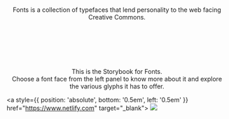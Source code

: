 
<Meta title="Fonts/Introduction" />

<center>
  <svg viewBox="0 0 171.979 68.792" height="65" width="162.5" className="has-text-black">>
    <use href="logos/fonts.svg#fonts"></use>
  </svg>

  <p class="text-normal">
    Fonts is a collection of typefaces that lend personality to the web facing Creative Commons.
  </p>

  <a class="github-corner">
    <svg width="80" height="80" viewBox="0 0 250 250" xmlns="http://www.w3.org/2000/svg">
      <use href="github_corner.svg#githubcorner"></use>
    </svg>
  </a>

  <p class="text-normal">
    This is the Storybook for Fonts.<br/>
    Choose a font face from the left panel to know more about it and explore the various glyphs it has to offer.
  </p>
</center>

<a style={{ position: 'absolute', bottom: '0.5em', left: '0.5em' }} href="https://www.netlify.com" target="_blank">
  <img src="https://www.netlify.com/img/global/badges/netlify-light.svg"/>
</a>

